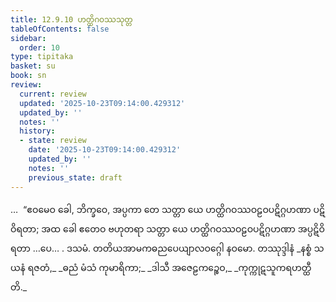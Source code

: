 ```yaml
---
title: 12.9.10 ဟတ္ထိဂဝဿသုတ္တ
tableOfContents: false
sidebar:
  order: 10
type: tipitaka
basket: su
book: sn
review:
  current: review
  updated: '2025-10-23T09:14:00.429312'
  updated_by: ''
  notes: ''
  history:
  - state: review
    date: '2025-10-23T09:14:00.429312'
    updated_by: ''
    notes: ''
    previous_state: draft
---
```



<ReviewStatus review={frontmatter.review} showDetails={true} />

<HypothesisAnnotation frontmatter={frontmatter} />

<DynamicBreadcrumb />

<Division number="1160" book="sn" e="ch" v="18">

<Paragraph number="2500" book="sn">
…  “ဧဝမေဝ ခေါ, ဘိက္ခဝေ, အပ္ပကာ တေ သတ္တာ ယေ ဟတ္ထိဂဝဿဝဠဝပဋိဂ္ဂဟဏာ ပဋိဝိရတာ; အထ ခေါ ဧတေဝ ဗဟုတရာ သတ္တာ ယေ ဟတ္ထိဂဝဿဝဠဝပဋိဂ္ဂဟဏာ အပ္ပဋိဝိရတာ …ပေ… .

</Paragraph>
</Division>

<Paragraph number="2501" type="center" book="sn">
ဒသမံ.



</Paragraph>

<Paragraph number="2502" type="center" book="sn">
တတိယအာမကဓညပေယျာလဝဂ္ဂေါ နဝမော.



</Paragraph>

<Paragraph number="2503" type="center" book="sn">
တဿုဒ္ဒါနံ


</Paragraph>

<Paragraph number="2504" type="verses" book="sn">
_နစ္စံ သယနံ ရဇတံ,_  
_ဓညံ မံသံ ကုမာရိကာ;_  
_ဒါသီ အဇေဠကဉ္စေဝ,_  
_ကုက္ကုဋသူကရဟတ္ထီတိ._
</Paragraph>